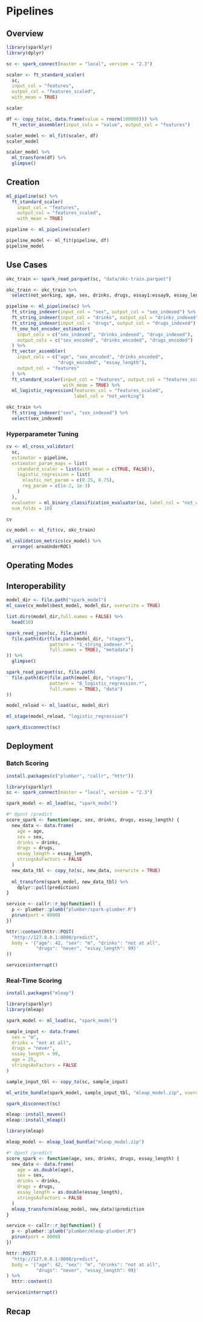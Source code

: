 
# Pipelines {#pipelines}

## Overview

```r
library(sparklyr)
library(dplyr)

sc <- spark_connect(master = "local", version = "2.3")

scaler <- ft_standard_scaler(
  sc,
  input_col = "features",
  output_col = "features_scaled",
  with_mean = TRUE)

scaler
```

```r
df <- copy_to(sc, data.frame(value = rnorm(100000))) %>% 
  ft_vector_assembler(input_cols = "value", output_col = "features")

scaler_model <- ml_fit(scaler, df)
scaler_model
```

```r
scaler_model %>% 
  ml_transform(df) %>%
  glimpse()
```

## Creation

```r
ml_pipeline(sc) %>% 
  ft_standard_scaler(
    input_col = "features",
    output_col = "features_scaled", 
    with_mean = TRUE)
```

```r
pipeline <- ml_pipeline(scaler)
```

```r
pipeline_model <- ml_fit(pipeline, df)
pipeline_model
```

## Use Cases

```r
okc_train <- spark_read_parquet(sc, "data/okc-train.parquet")

okc_train <- okc_train %>% 
  select(not_working, age, sex, drinks, drugs, essay1:essay9, essay_length)
```

```r
pipeline <- ml_pipeline(sc) %>%
  ft_string_indexer(input_col = "sex", output_col = "sex_indexed") %>%
  ft_string_indexer(input_col = "drinks", output_col = "drinks_indexed") %>%
  ft_string_indexer(input_col = "drugs", output_col = "drugs_indexed") %>%
  ft_one_hot_encoder_estimator(
    input_cols = c("sex_indexed", "drinks_indexed", "drugs_indexed"),
    output_cols = c("sex_encoded", "drinks_encoded", "drugs_encoded")
  ) %>%
  ft_vector_assembler(
    input_cols = c("age", "sex_encoded", "drinks_encoded", 
                   "drugs_encoded", "essay_length"), 
    output_col = "features"
  ) %>%
  ft_standard_scaler(input_col = "features", output_col = "features_scaled", 
                     with_mean = TRUE) %>%
  ml_logistic_regression(features_col = "features_scaled", 
                         label_col = "not_working")
```

```r
okc_train %>%
  ft_string_indexer("sex", "sex_indexed") %>% 
  select(sex_indexed)
```

### Hyperparameter Tuning

```r
cv <- ml_cross_validator(
  sc,
  estimator = pipeline,
  estimator_param_maps = list(
    standard_scaler = list(with_mean = c(TRUE, FALSE)),
    logistic_regression = list(
      elastic_net_param = c(0.25, 0.75),
      reg_param = c(1e-2, 1e-3)
    )
  ),
  evaluator = ml_binary_classification_evaluator(sc, label_col = "not_working"),
  num_folds = 10)
```

```r
cv
```

```r
cv_model <- ml_fit(cv, okc_train)
```

```r
ml_validation_metrics(cv_model) %>%
  arrange(-areaUnderROC)
```

## Operating Modes

## Interoperability

```r
model_dir <- file.path("spark_model")
ml_save(cv_model$best_model, model_dir, overwrite = TRUE)
```

```r
list.dirs(model_dir,full.names = FALSE) %>%
  head(10)
```

```r
spark_read_json(sc, file.path(
  file.path(dir(file.path(model_dir, "stages"),
                pattern = "1_string_indexer.*",
                full.names = TRUE), "metadata")
)) %>% 
  glimpse()
```

```r
spark_read_parquet(sc, file.path(
  file.path(dir(file.path(model_dir, "stages"),
                pattern = "6_logistic_regression.*",
                full.names = TRUE), "data")
))
```

```r
model_reload <- ml_load(sc, model_dir)
```

```r
ml_stage(model_reload, "logistic_regression")
```

```r
spark_disconnect(sc)
```

## Deployment

### Batch Scoring

```r
install.packages(c("plumber", "callr", "httr"))
```

```r
library(sparklyr)
sc <- spark_connect(master = "local", version = "2.3")

spark_model <- ml_load(sc, "spark_model")

#* @post /predict
score_spark <- function(age, sex, drinks, drugs, essay_length) {
  new_data <- data.frame(
    age = age,
    sex = sex,
    drinks = drinks,
    drugs = drugs,
    essay_length = essay_length,
    stringsAsFactors = FALSE
  )
  new_data_tbl <- copy_to(sc, new_data, overwrite = TRUE)
  
  ml_transform(spark_model, new_data_tbl) %>%
    dplyr::pull(prediction)
}
```

```r
service <- callr::r_bg(function() {
  p <- plumber::plumb("plumber/spark-plumber.R")
  p$run(port = 8000)
})
```

```r
httr::content(httr::POST(
  "http://127.0.0.1:8000/predict",
  body = '{"age": 42, "sex": "m", "drinks": "not at all", 
           "drugs": "never", "essay_length": 99}'
))
```

```r
service$interrupt()
```

### Real-Time Scoring

```r
install.packages("mleap")
```

```r
library(sparklyr)
library(mleap)
```

```r
spark_model <- ml_load(sc, "spark_model")
```

```r
sample_input <- data.frame(
  sex = "m",
  drinks = "not at all",
  drugs = "never",
  essay_length = 99,
  age = 25,
  stringsAsFactors = FALSE
)

sample_input_tbl <- copy_to(sc, sample_input)

ml_write_bundle(spark_model, sample_input_tbl, "mleap_model.zip", overwrite = TRUE)
```

```r
spark_disconnect(sc)
```

```r
mleap::install_maven()
mleap::install_mleap()
```

```r
library(mleap)

mleap_model <- mleap_load_bundle("mleap_model.zip")

#* @post /predict
score_spark <- function(age, sex, drinks, drugs, essay_length) {
  new_data <- data.frame(
    age = as.double(age),
    sex = sex,
    drinks = drinks,
    drugs = drugs,
    essay_length = as.double(essay_length),
    stringsAsFactors = FALSE
  )
  mleap_transform(mleap_model, new_data)$prediction
}
```

```r
service <- callr::r_bg(function() {
  p <- plumber::plumb("plumber/mleap-plumber.R")
  p$run(port = 8000)
})
```

```r
httr::POST(
  "http://127.0.0.1:8000/predict",
  body = '{"age": 42, "sex": "m", "drinks": "not at all", 
           "drugs": "never", "essay_length": 99}'
) %>%
  httr::content()
```

```r
service$interrupt()
```

## Recap
